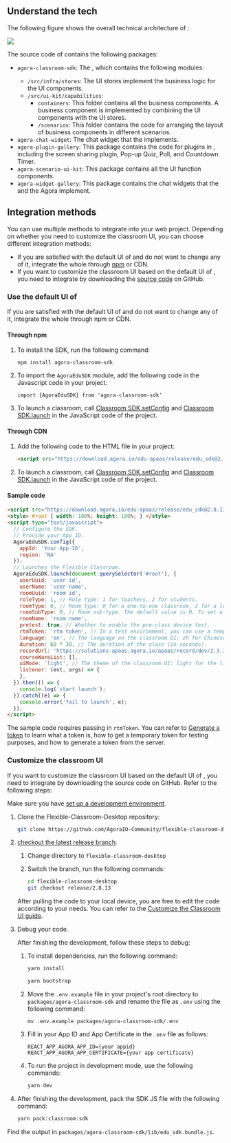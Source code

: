 <PlatformWrapper platform="web">

## Understand the tech

The following figure shows the overall technical architecture of <Vg k="FC"/>:

![](https://web-cdn.agora.io/docs-files/1653557375318)

The source code of <Vg k="FC"/> contains the following packages:

- `agora-classroom-sdk`: The <Vg k="ACS"/>, which contains the following modules:
    - `/src/infra/stores`: The UI stores implement the business logic for the UI components.
    - `/src/ui-kit/capabilities`:
        - `containers`: This folder contains all the business components. A business component is implemented by combining the UI components with the UI stores.
        - `/scenarios`: This folder contains the code for arranging the layout of business components in different scenarios.
- `agora-chat-widget`: The chat widget that the <Vg k="EASEMOB_SDK"/> implements.
- `agora-plugin-gallery`: This package contains the code for plugins in <Vg k="FC"/>, including the screen sharing plugin, Pop-up Quiz, Poll, and Countdown Timer.
- `agora-scenario-ui-kit`: This package contains all the UI function components.
- `agora-widget-gallery`: This package contains the chat widgets that the <Vg k="EASEMOB_SDK"/> and the Agora <Vg k="MESS_SDK" /> implement.

## Integration methods

You can use multiple methods to integrate <Vg k="FC"/> into your web project. Depending on whether you need to customize the classroom UI, you can choose different integration methods:

- If you are satisfied with the default UI of <Vg k="FC"/> and do not want to change any of it, integrate the whole <Vg k="FC"/> through [npm](https://www.npmjs.com/package/agora-classroom-sdk) or CDN.
- If you want to customize the classroom UI based on the default UI of <Vg k="FC"/>, you need to integrate <Vg k="FC"/> by downloading the [source code](https://github.com/AgoraIO-Community/flexible-classroom-desktop/tree/release/2.8.13) on GitHub.

<a name="default_ui"></a>

### Use the default UI of <Vg k="FC"/>

If you are satisfied with the default UI of <Vg k="FC"/> and do not want to change any of it, integrate the whole <Vg k="FC"/> through npm or CDN.

#### Through npm

1. To install the SDK, run the following command:

    ```
    npm install agora-classroom-sdk
    ```

2. To import the `AgoraEduSDK` module, add the following code in the Javascript code in your project.

    ```
    import {AgoraEduSDK} from 'agora-classroom-sdk'
    ```

3. To launch a classroom, call [Classroom SDK.setConfig](../reference/classroom-sdk#setconfig) and [Classroom SDK.launch](../reference/classroom-sdk#launch) in the JavaScript code of the project.

#### Through CDN

1. Add the following code to the HTML file in your project:

    ```html
    <script src="https://download.agora.io/edu-apaas/release/edu_sdk@2.8.13.bundle.js"></script>
    ```

2. To launch a classroom, call [Classroom SDK.setConfig](../reference/classroom-sdk#setconfig) and [Classroom SDK.launch](../reference/classroom-sdk#launch) in the JavaScript code of the project.

#### Sample code

```html
<script src="https://download.agora.io/edu-apaas/release/edu_sdk@2.8.13.bundle.js"></script>
<style> #root { width: 100%; height: 100%; } </style>
<script type="text/javascript"> 
  // Configure the SDK.
  // Provide your App ID.
  AgoraEduSDK.config({
    appId: 'Your App ID',
    region: 'NA'
  });
  // Launches the Flexible Classroom.
  AgoraEduSDK.launch(document.querySelector('#root'), {
    userUuid: 'user id',
    userName: 'user name',
    roomUuid: 'room id',
    roleType: 1, // Role type: 1 for teachers, 2 for students.
    roomType: 0, // Room type: 0 for a one-to-one classroom, 2 for a lecture hall (a common lecture hall or a vocational lecture hall depending on room sub-type), 4 for a small classroom.
    roomSubType: 0, // Room sub-type. The default value is 0. To set a vocational lecture hall, set roomType as 2 and roomSubType as 1.
    roomName: 'room name',
    pretest: true, // Whether to enable the pre-class device test.
    rtmToken: 'rtm token', // In a test environment, you can use a temporary token; in a production or security environment, Agora strongly recommends that you use a server-generated token.
    language: 'en', // The language on the classroom UI: zh for Chinese and en for English.
    duration: 60 * 30, // The duration of the class (in seconds).
    recordUrl: 'https://solutions-apaas.agora.io/apaas/record/dev/2.3.3/record_page.html',
    courseWareList: [],
    uiMode: 'light', // The theme of the classroom UI: light for the light mode,dark for the dark mode.
    listener: (evt, args) => {
    },
  }).then(() => {
    console.log('start launch');
  }).catch((e) => {
    console.error('fail to launch', e);
  });
</script>
```

The sample code requires passing in `rtmToken`. You can refer to [Generate a <Vg k="MESS" /> token](../reference/manage-agora-account#generate-an-rtm-token) to learn what a <Vg k="MESS" /> token is, how to get a temporary <Vg k="MESS" /> token for testing purposes, and how to generate a <Vg k="MESS" /> token from the server.

<a name="change_default_ui"></a>

### Customize the classroom UI

If you want to customize the classroom UI based on the default UI of <Vg k="FC"/>, you need to integrate <Vg k="FC"/> by downloading the source code on GitHub. Refer to the following steps:

<div class="alert info">Make sure you have <a href="../get-started">set up a development environment</a>.</div>

1. Clone the Flexible-Classroom-Desktop repository:

   ```bash
   git clone https://github.com/AgoraIO-Community/flexible-classroom-desktop.git
   ```

2. [checkout the latest release branch](https://github.com/AgoraIO-Community/flexible-classroom-desktop/tree/release/2.8.13).

    1. Change directory to `flexible-classroom-desktop`

    1. Switch the branch, run the following commands:

        ```bash
        cd flexible-classroom-desktop
        git checkout release/2.8.13`
        ```

    After pulling the code to your local device, you are free to edit the code according to your needs. You can refer to the [Customize the Classroom UI guide](../develop/customize-ui).

4. Debug your code.

    After finishing the development, follow these steps to debug:

    1. To install dependencies, run the following command:

        ```bash
        yarn install
        ```

        ```bash
        yarn bootstrap
        ```

    1. Move the `.env.example` file in your project's root directory to `packages/agora-classroom-sdk` and rename the file as `.env` using the following command:

        ```
        mv .env.example packages/agora-classroom-sdk/.env
        ```

    1. Fill in your App ID and App Certificate in the `.env` file as follows:

        ```
        REACT_APP_AGORA_APP_ID={your appid}
        REACT_APP_AGORA_APP_CERTIFICATE={your app certificate}
        ```

    1. To run the project in development mode, use the following commands:

        ```bash
        yarn dev
        ```

5. After finishing the development, pack the SDK JS file with the following command:

    ```bash
    yarn pack:classroom:sdk
    ```

<div class="alert info">Find the output in <code>packages/agora-classroom-sdk/lib/edu_sdk.bundle.js</code>.</div>

</PlatformWrapper>